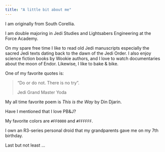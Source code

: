 ```yaml
---
title: "A little bit about me"
---
```


I am originally from South Corellia.

I am double majoring in Jedi Studies and Lightsabers Engineering at the Force Academy.

On my spare free time I like to read old Jedi manuscripts especially the sacred Jedi texts dating back to the dawn of the Jedi Order. I also enjoy science fiction books by Wookie authors, and I love to watch documentaries about the moon of Endor. Likewise, I like to bake & bike.

One of my favorite quotes is:

> "Do or do not. There is no try".
>
> Jedi Grand Master Yoda


My all time favorite poem is _This is the Way_ by Din Djarin.

Have I mentioned that I love PB&J?

My favorite colors are `#FF0000` and `#FFFFFF`.

I own an R3-series personal droid that my grandparents gave me on my 7th birthday.

Last but not least ...
